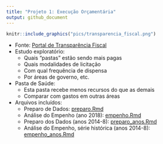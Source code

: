 ```yaml
---
title: "Projeto 1: Execução Orçamentária"
output: github_document
---
```


```r
knitr::include_graphics("pics/transparencia_fiscal.png")
```

* Fonte: [Portal de Transparência Fiscal](http://www.transparencia.rj.gov.br/transparencia/faces/OrcamentoTematico/despesa)
* Estudo exploratório:
    + Quais "pastas" estão sendo mais pagas
    + Quais modalidades de licitação
    + Com qual frequência de dispensa
    + Por áreas de governo, etc.
* Pasta de Saúde:
    + Esta pasta recebe menos recursos do que as demais
    + Comparar com gastos em outras áreas
    
* Arquivos incluídos:
    + Preparo de Dados: [preparo.Rmd](preparo.md)
    + Análise do Empenho (ano 2018): [empenho.Rmd](empenho.md)
    + Preparo dos Dados (anos 2014-8): [preparo_anos.Rmd](preparo_anos.md)
    + Análise do Empenho, série histórica (anos 2014-8): [empenho_anos.Rmd](empenho_anos.md)